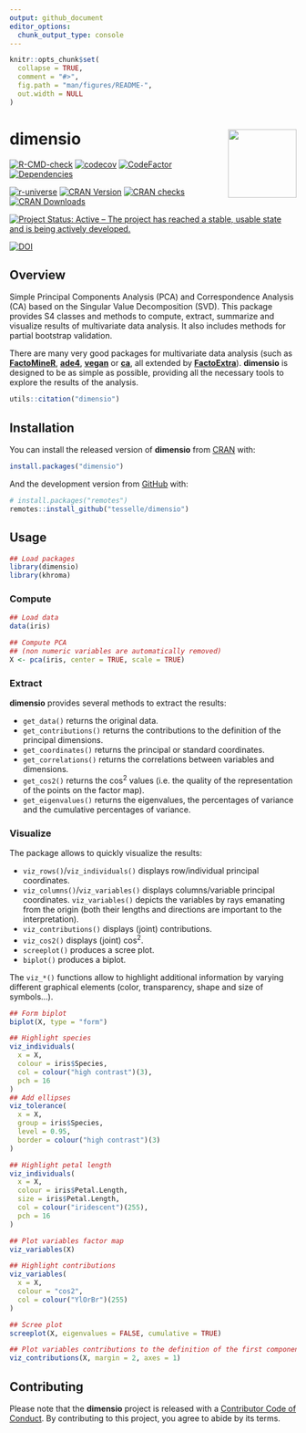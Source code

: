 ```yaml
---
output: github_document
editor_options: 
  chunk_output_type: console
---
```


<!-- README.md is generated from README.Rmd. Please edit that file -->

```r
knitr::opts_chunk$set(
  collapse = TRUE,
  comment = "#>",
  fig.path = "man/figures/README-",
  out.width = NULL
)
```

# dimensio <img width=120px src="man/figures/logo.png" align="right" />

<!-- badges: start -->
[![R-CMD-check](https://github.com/tesselle/dimensio/workflows/R-CMD-check/badge.svg)](https://github.com/tesselle/dimensio/actions)
[![codecov](https://codecov.io/gh/tesselle/dimensio/branch/main/graph/badge.svg?token=0mcb7gbZu3)](https://app.codecov.io/gh/tesselle/dimensio)
[![CodeFactor](https://www.codefactor.io/repository/github/tesselle/dimensio/badge/main)](https://www.codefactor.io/repository/github/tesselle/dimensio/overview/main)
[![Dependencies](https://tinyverse.netlify.com/badge/dimensio)](https://cran.r-project.org/package=dimensio)

[![r-universe](https://tesselle.r-universe.dev/badges/dimensio)](https://tesselle.r-universe.dev){.pkgdown-devel}
[![CRAN Version](http://www.r-pkg.org/badges/version/dimensio)](https://cran.r-project.org/package=dimensio){.pkgdown-release}
[![CRAN checks](https://badges.cranchecks.info/worst/dimensio.svg)](https://cran.r-project.org/web/checks/check_results_dimensio.html){.pkgdown-release}
[![CRAN Downloads](http://cranlogs.r-pkg.org/badges/dimensio)](https://cran.r-project.org/package=dimensio){.pkgdown-release}

[![Project Status: Active – The project has reached a stable, usable state and is being actively developed.](https://www.repostatus.org/badges/latest/active.svg)](https://www.repostatus.org/#active)

[![DOI](https://zenodo.org/badge/DOI/10.5281/zenodo.4478530.svg)](https://doi.org/10.5281/zenodo.4478530)
<!-- badges: end -->

## Overview

Simple Principal Components Analysis (PCA) and Correspondence Analysis (CA) based on the Singular Value Decomposition (SVD). This package provides S4 classes and methods to compute, extract, summarize and visualize results of multivariate data analysis. It also includes methods for partial bootstrap validation.

There are many very good packages for multivariate data analysis (such as [**FactoMineR**](http://factominer.free.fr/), [**ade4**](https://pbil.univ-lyon1.fr/ade4/), [**vegan**](https://rpubs.com/brouwern/veganpca) or [**ca**](https://cran.r-project.org/package=ca), all extended by [**FactoExtra**](https://rpkgs.datanovia.com/factoextra/)). **dimensio** is designed to be as simple as possible, providing all the necessary tools to explore the results of the analysis.

```r
utils::citation("dimensio")
```

## Installation

You can install the released version of **dimensio** from [CRAN](https://CRAN.R-project.org) with:

```r
install.packages("dimensio")
```

And the development version from [GitHub](https://github.com/) with:

```r
# install.packages("remotes")
remotes::install_github("tesselle/dimensio")
```

## Usage

```r
## Load packages
library(dimensio)
library(khroma)
```

### Compute

```r
## Load data
data(iris)

## Compute PCA
## (non numeric variables are automatically removed)
X <- pca(iris, center = TRUE, scale = TRUE)
```

### Extract

**dimensio** provides several methods to extract the results: 

* `get_data()` returns the original data.
* `get_contributions()` returns the contributions to the definition of the principal dimensions.
* `get_coordinates()` returns the principal or standard coordinates.
* `get_correlations()` returns the correlations between variables and dimensions.
* `get_cos2()` returns the cos^2^ values (i.e. the quality of the representation of the points on the factor map).
* `get_eigenvalues()` returns the eigenvalues, the percentages of variance and the cumulative percentages of variance.

### Visualize

The package allows to quickly visualize the results:

* `viz_rows()`/`viz_individuals()` displays row/individual principal coordinates.
* `viz_columns()`/`viz_variables()` displays columns/variable principal coordinates. `viz_variables()` depicts the variables by rays emanating from the origin (both their lengths and directions are important to the interpretation).
* `viz_contributions()` displays (joint) contributions. 
* `viz_cos2()` displays (joint) cos^2^.
* `screeplot()` produces a scree plot.
* `biplot()` produces a biplot.

The `viz_*()` functions allow to highlight additional information by varying different graphical elements (color, transparency, shape and size of symbols...).

```r
## Form biplot
biplot(X, type = "form")
```

```r
## Highlight species
viz_individuals(
  x = X, 
  colour = iris$Species, 
  col = colour("high contrast")(3), 
  pch = 16
)
## Add ellipses
viz_tolerance(
  x = X, 
  group = iris$Species, 
  level = 0.95,
  border = colour("high contrast")(3)
)

## Highlight petal length
viz_individuals(
  x = X,
  colour = iris$Petal.Length, 
  size = iris$Petal.Length,
  col = colour("iridescent")(255), 
  pch = 16
)
```

```r
## Plot variables factor map
viz_variables(X)

## Highlight contributions
viz_variables(
  x = X,
  colour = "cos2", 
  col = colour("YlOrBr")(255)
)
```

```r
## Scree plot
screeplot(X, eigenvalues = FALSE, cumulative = TRUE)

## Plot variables contributions to the definition of the first component
viz_contributions(X, margin = 2, axes = 1)
```

## Contributing
Please note that the **dimensio** project is released with a [Contributor Code of Conduct](https://www.tesselle.org/conduct.html). By contributing to this project, you agree to abide by its terms.
